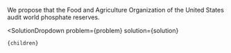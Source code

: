 

We propose that the Food and Agriculture Organization of the United States audit world phosphate reserves.

  <SolutionDropdown 
    problem={problem} 
    solution={solution}
  >
    {children}
  </SolutionDropdown>